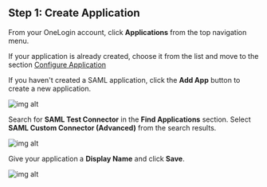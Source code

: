 ## Step 1: Create Application

From your OneLogin account, click **Applications** from the top navigation menu.

If your application is already created, choose it from the list and move to the section [Configure Application](#configure-application)

If you haven't created a SAML application, click the **Add App** button to create a new application.

![img alt](/img/sso-providers/onelogin/1.png)

Search for **SAML Test Connector** in the **Find Applications** section. Select **SAML Custom Connector (Advanced)** from the search results.

![img alt](/img/sso-providers/onelogin/2.png)

Give your application a **Display Name** and click **Save**.

![img alt](/img/sso-providers/onelogin/3.png)
